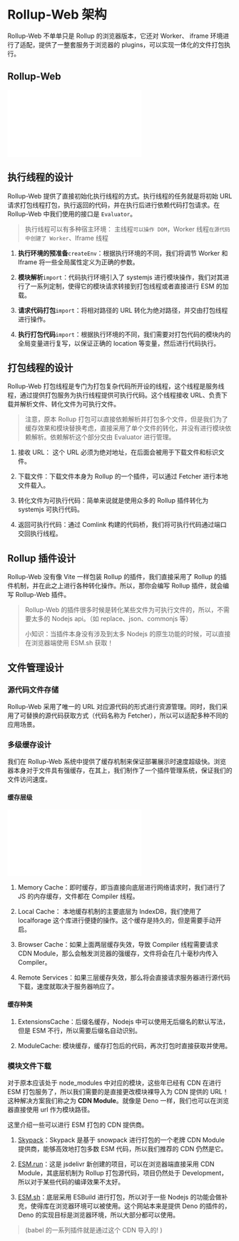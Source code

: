 
# Rollup-Web 架构

Rollup-Web 不单单只是 Rollup 的浏览器版本，它还对 Worker、 iframe 环境进行了适配，提供了一整套服务于浏览器的 plugins，可以实现一体化的文件打包执行。

## Rollup-Web

<Embed src="/doc/zh_cn/Guide/assets/implementation.drawio" autoheight></Embed>

## 执行线程的设计

Rollup-Web 提供了直接初始化执行线程的方式。执行线程的任务就是将初始 URL 请求打包线程打包，执行返回的代码，并在执行后进行依赖代码打包请求。在 Rollup-Web 中我们使用的接口是 `Evaluator`。

> 执行线程可以有多种宿主环境： 主线程`可以操作 DOM`，Worker 线程`在源代码中创建了 Worker`、Iframe 线程

1. **执行环境的预准备**`createEnv`：根据执行环境的不同，我们将调节 Worker 和 Iframe 将一些全局属性定义为正确的参数。

2. **模块解析**`import`：代码执行环境引入了 systemjs 进行模块操作，我们对其进行了一系列定制，使得它的模块请求转接到打包线程或者直接进行 ESM 的加载。

3. **请求代码打包**`import`：将相对路径的 URL 转化为绝对路径，并交由打包线程进行操作。

4. **执行打包代码**`import`：根据执行环境的不同，我们需要对打包代码的模块内的全局变量进行复写，以保证正确的 location 等变量，然后进行代码执行。

## 打包线程的设计

Rollup-Web 打包线程是专门为打包复杂代码所开设的线程，这个线程是服务线程，通过提供打包服务为执行线程提供可执行代码。这个线程接收 URL、负责下载并解析文件、转化文件为可执行文件。

> 注意，原本 Rollup 打包可以直接依赖解析并打包多个文件，但是我们为了缓存效果和模块替换考虑，直接采用了单个文件的转化，并没有进行模块依赖解析。依赖解析这个部分交由 Evaluator 进行管理。

1. 接收 URL： 这个 URL 必须为绝对地址，在后面会被用于下载文件和标识文件。

2. 下载文件：下载文件本身为 Rollup 的一个插件，可以通过 Fetcher 进行本地文件载入。

3. 转化文件为可执行代码：简单来说就是使用众多的 Rollup 插件转化为 systemjs 可执行代码。

4. 返回可执行代码：通过 Comlink 构建的代码桥，我们将可执行代码通过端口交回执行线程。

## Rollup 插件设计

Rollup-Web 没有像 Vite 一样包装 Rollup 的插件，我们直接采用了 Rollup 的插件机制，并在此之上进行各种转化操作。所以，那你会编写 Rollup 插件，就会编写 Rollup-Web 插件。

> Rollup-Web 的插件很多时候是转化某些文件为可执行文件的，所以，不需要太多的 Nodejs api。（如 replace、json、commonjs 等）
>
> 小知识：当插件本身没有涉及到太多 Nodejs 的原生功能的时候，可以直接在浏览器端使用 ESM.sh 获取！

## 文件管理设计

### 源代码文件存储

Rollup-Web 采用了唯一的 URL 对应源代码的形式进行资源管理。同时，我们采用了可替换的源代码获取方式（代码名称为 Fetcher），所以可以适配多种不同的应用场景。

### 多级缓存设计

我们在 Rollup-Web 系统中提供了缓存机制来保证部署展示时速度超级快。浏览器本身对于文件具有强缓存，在其上，我们制作了一个插件管理系统，保证我们的文件访问速度。

#### 缓存层级

<Embed src="/doc/zh_cn/Guide/assets/CacheSystem.drawio" autoheight></Embed>

1. Memory Cache：即时缓存，即当直接向底层进行网络请求时，我们进行了 JS 的内存缓存，文件都在 Compiler 线程。

2. Local Cache： 本地缓存机制的主要底层为 IndexDB，我们使用了 localforage 这个库进行便捷的操作。这个缓存是持久的，但是需要手动开启。

3. Browser Cache：如果上面两层缓存失效，导致 Compiler 线程需要请求 CDN Module，那么会触发浏览器的强缓存，文件将会在几十毫秒内传入 Compiler。

4. Remote Services：如果三层缓存失效，那么将会直接请求服务器进行源代码下载，速度就取决于服务器响应了。

#### 缓存种类

1. ExtensionsCache：后缀名缓存，Nodejs 中可以使用无后缀名的默认写法，但是 ESM 不行，所以需要后缀名自动识别。

2. ModuleCache: 模块缓存，缓存打包后的代码，再次打包时直接获取并使用。

### 模块文件下载

对于原本应该处于 node_modules 中对应的模块，这些年已经有 CDN 在进行 ESM 打包服务了，所以我们需要的是直接更改模块裸导入为 CDN 提供的 URL！这种解决方案我们称之为 **CDN Module**。就像是 Deno 一样，我们也可以在浏览器直接使用 url 作为模块路径。

这里介绍一些可以进行 ESM 打包的 CDN 提供商。

1. [Skypack](https://cdn.skypack.dev)：Skypack 是基于 snowpack 进行打包的一个老牌 CDN Module 提供商，能够高效地打包多数 ESM 代码，所以我们推荐的 CDN 仍然是它。

2. [ESM.run](https://www.jsdelivr.com/esm)：这是 jsdelivr 新创建的项目，可以在浏览器端直接采用 CDN Module，其底层机制为 Rollup 打包源代码，项目仍然处于 Development，所以对于某些代码的编译效果不太好。

3. [ESM.sh](https://esm.sh/)：底层采用 ESBuild 进行打包，所以对于一些 Nodejs 的功能会做补充，使得库在浏览器环境可以被使用。这个网站本来是提供 Deno 的插件的，Deno 的实现目标是浏览器环境，所以大部分都可以使用。

> (babel 的一系列插件就是通过这个 CDN 导入的! )
